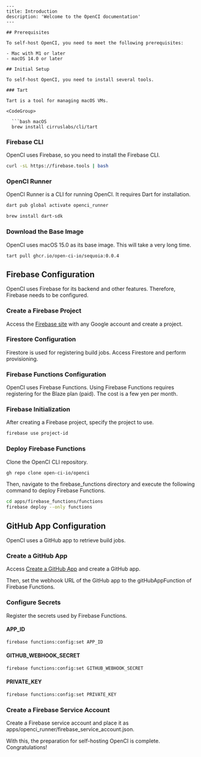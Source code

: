 ```
---
title: Introduction
description: 'Welcome to the OpenCI documentation'
---

## Prerequisites

To self-host OpenCI, you need to meet the following prerequisites:

- Mac with M1 or later
- macOS 14.0 or later

## Initial Setup

To self-host OpenCI, you need to install several tools.

### Tart

Tart is a tool for managing macOS VMs.

<CodeGroup>

  ```bash macOS
  brew install cirruslabs/cli/tart
  ```

</CodeGroup>

### Firebase CLI

OpenCI uses Firebase, so you need to install the Firebase CLI.

<CodeGroup>

  ```bash macOS
  curl -sL https://firebase.tools | bash
  ```

</CodeGroup>

### OpenCI Runner

OpenCI Runner is a CLI for running OpenCI. It requires Dart for installation.

<CodeGroup>

  ```bash macOS
  dart pub global activate openci_runner
  ```

  ```bash install Dart
  brew install dart-sdk
  ```

</CodeGroup>

### Download the Base Image

OpenCI uses macOS 15.0 as its base image. This will take a very long time.

<CodeGroup>

  ```bash macOS
tart pull ghcr.io/open-ci-io/sequoia:0.0.4
  ```

</CodeGroup>

## Firebase Configuration

OpenCI uses Firebase for its backend and other features. Therefore, Firebase needs to be configured.

### Create a Firebase Project

Access the [Firebase site](https://console.firebase.google.com/) with any Google account and create a project.

### Firestore Configuration

Firestore is used for registering build jobs. Access Firestore and perform provisioning.

### Firebase Functions Configuration

OpenCI uses Firebase Functions. Using Firebase Functions requires registering for the Blaze plan (paid). The cost is a few yen per month.

### Firebase Initialization

After creating a Firebase project, specify the project to use.

<CodeGroup>

  ```bash macOS
  firebase use project-id
  ```

</CodeGroup>

### Deploy Firebase Functions

Clone the OpenCI CLI repository.
<CodeGroup>

  ```bash macOS
  gh repo clone open-ci-io/openci
  ```

</CodeGroup>

Then, navigate to the firebase_functions directory and execute the following command to deploy Firebase Functions.

<CodeGroup>

  ```bash macOS
  cd apps/firebase_functions/functions
  firebase deploy --only functions
  ```

</CodeGroup>

## GitHub App Configuration

OpenCI uses a GitHub app to retrieve build jobs.

### Create a GitHub App

Access [Create a GitHub App](https://github.com/settings/apps/new) and create a GitHub app.

Then, set the webhook URL of the GitHub app to the gitHubAppFunction of Firebase Functions.

### Configure Secrets

Register the secrets used by Firebase Functions.

#### APP_ID

<CodeGroup>

  ```bash macOS
  firebase functions:config:set APP_ID
  ```

</CodeGroup>

#### GITHUB_WEBHOOK_SECRET

<CodeGroup>

  ```bash macOS
  firebase functions:config:set GITHUB_WEBHOOK_SECRET
  ```

</CodeGroup>

#### PRIVATE_KEY

<CodeGroup>

  ```bash macOS
  firebase functions:config:set PRIVATE_KEY
  ```

</CodeGroup>

### Create a Firebase Service Account

Create a Firebase service account and place it as apps/openci_runner/firebase_service_account.json.

With this, the preparation for self-hosting OpenCI is complete. Congratulations!
```
